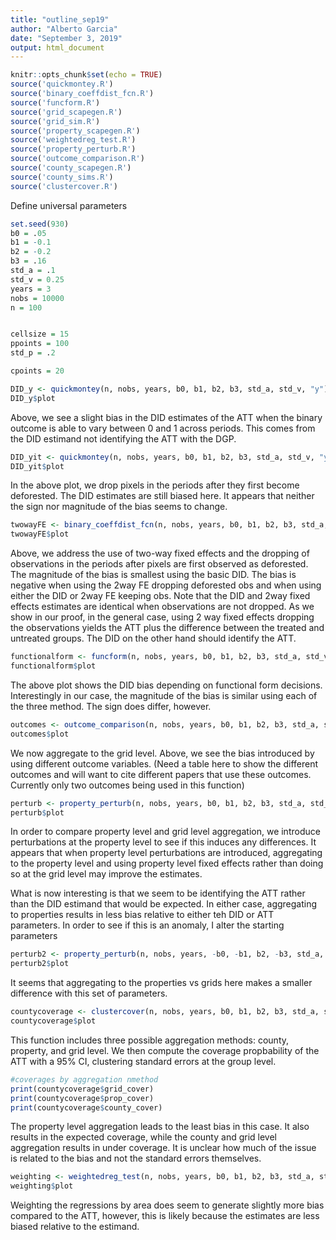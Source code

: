 ```yaml
---
title: "outline_sep19"
author: "Alberto Garcia"
date: "September 3, 2019"
output: html_document
---
```


```r
knitr::opts_chunk$set(echo = TRUE)
source('quickmontey.R')
source('binary_coeffdist_fcn.R')
source('funcform.R')
source('grid_scapegen.R')
source('grid_sim.R')
source('property_scapegen.R')
source('weightedreg_test.R')
source('property_perturb.R')
source('outcome_comparison.R')
source('county_scapegen.R')
source('county_sims.R')
source('clustercover.R')

```

Define universal parameters
```r
set.seed(930)
b0 = .05
b1 = -0.1
b2 = -0.2
b3 = .16
std_a = .1
std_v = 0.25
years = 3
nobs = 10000
n = 100


cellsize = 15
ppoints = 100
std_p = .2

cpoints = 20
```



```r
DID_y <- quickmontey(n, nobs, years, b0, b1, b2, b3, std_a, std_v, "y")
DID_y$plot
```

Above, we see a slight bias in the DID estimates of the ATT when the binary outcome is able to vary between 0 and 1 across periods. This comes from the DID estimand not identifying the ATT with the DGP. 




```r
DID_yit <- quickmontey(n, nobs, years, b0, b1, b2, b3, std_a, std_v, "y_it")
DID_yit$plot
```

In the above plot, we drop pixels in the periods after they first become deforested. The DID estimates are still biased here. It appears that neither the sign nor magnitude of the bias seems to change. 


```r
twowayFE <- binary_coeffdist_fcn(n, nobs, years, b0, b1, b2, b3, std_a, std_v)
twowayFE$plot
```

Above, we address the use of two-way fixed effects and the dropping of observations in the periods after pixels are first observed as deforested. The magnitude of the bias is smallest using the basic DID. The bias is negative when using the 2way FE dropping deforested obs and when using either the DID or 2way FE keeping obs. Note that the DID and 2way fixed effects estimates are identical when observations are not dropped. As we show in our proof, in the general case, using 2 way fixed effects dropping the observations yields the ATT plus the difference between the treated and untreated groups. The DID on the other hand should identify the ATT. 




```r
functionalform <- funcform(n, nobs, years, b0, b1, b2, b3, std_a, std_v)
functionalform$plot
```

The above plot shows the DID bias depending on functional form decisions. Interestingly in our case, the magnitude of the bias is similar using each of the three method. The sign does differ, however. 

```r
outcomes <- outcome_comparison(n, nobs, years, b0, b1, b2, b3, std_a, std_v, cellsize)
outcomes$plot
```

We now aggregate to the grid level. Above, we see the bias introduced by using different outcome variables. (Need a table here to show the different outcomes and will want to cite different papers that use these outcomes. Currently only two outcomes being used in this function)




```r
perturb <- property_perturb(n, nobs, years, b0, b1, b2, b3, std_a, std_v, std_p, cellsize, ppoints)
perturb$plot
```

In order to compare property level and grid level aggregation, we introduce perturbations at the property level to see if this induces any differences. It appears that when property level perturbations are introduced, aggregating to the property level and using property level fixed effects rather than doing so at the grid level may improve the estimates.

What is now interesting is that we seem to be identifying the ATT rather than the DID estimand that would be expected. In either case, aggregating to properties results in less bias relative to either teh DID or ATT parameters. In order to see if this is an anomaly, I alter the starting parameters 



```r
perturb2 <- property_perturb(n, nobs, years, -b0, -b1, b2, -b3, std_a, std_v, std_p, cellsize, ppoints)
perturb2$plot
```

It seems that aggregating to the properties vs grids here makes a smaller difference with this set of parameters. 


```r
countycoverage <- clustercover(n, nobs, years, b0, b1, b2, b3, std_a, std_v, std_p, cellsize, ppoints, cpoints)
countycoverage$plot
```

This function includes three possible aggregation methods: county, property, and grid level. We then compute the coverage propbability of the ATT with a 95% CI, clustering standard errors at the group level. 

```r

#coverages by aggregation nmethod
print(countycoverage$grid_cover)
print(countycoverage$prop_cover)
print(countycoverage$county_cover)

```

The property level aggregation leads to the least bias in this case. It also results in the expected coverage, while the county and grid level aggregation results in under coverage. It is unclear how much of the issue is related to the bias and not the standard errors themselves. 



```r
weighting <- weightedreg_test(n, nobs, years, b0, b1, b2, b3, std_a, std_v, std_p, cellsize, ppoints)
weighting$plot
```

Weighting the regressions by area does seem to generate slightly more bias compared to the ATT, however, this is likely because the estimates are less biased relative to the estimand. 